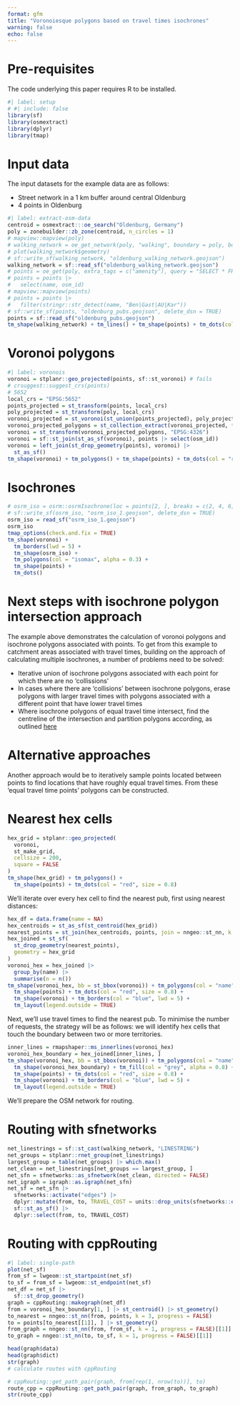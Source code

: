 ```yaml
---
format: gfm
title: "Voronoiesque polygons based on travel times isochrones"
warning: false
echo: false
---
```


# Pre-requisites

The code underlying this paper requires R to be installed.

```r
#| label: setup
# #| include: false
library(sf)
library(osmextract)
library(dplyr)
library(tmap)
```

# Input data

The input datasets for the example data are as follows:

- Street network in a 1 km buffer around central Oldenburg
- 4 points in Oldenburg

```r
#| label: extract-osm-data
centroid = osmextract:::oe_search("Oldenburg, Germany")
poly = zonebuilder::zb_zone(centroid, n_circles = 1)
# mapview::mapview(poly)
# walking_network = oe_get_network(poly, "walking", boundary = poly, boundary_type = "clipsrc")
# plot(walking_network$geometry)
# sf::write_sf(walking_network, "oldenburg_walking_network.geojson")
walking_network = sf::read_sf("oldenburg_walking_network.geojson")
# points = oe_get(poly, extra_tags = c("amenity"), query = "SELECT * FROM points WHERE amenity = 'pub'", boundary = poly, boundary_type = "clipsrc")
# points = points |>
#   select(name, osm_id)
# mapview::mapview(points)
# points = points |>
#   filter(stringr::str_detect(name, "Ben|Gast|AU|Kar"))
# sf::write_sf(points, "oldenburg_pubs.geojson", delete_dsn = TRUE)
points = sf::read_sf("oldenburg_pubs.geojson")
tm_shape(walking_network) + tm_lines() + tm_shape(points) + tm_dots(col = "red", size = 5)
```

# Voronoi polygons

```r
#| label: voronois
voronoi = stplanr::geo_projected(points, sf::st_voronoi) # fails
# crsuggest::suggest_crs(points)
# 5652
local_crs = "EPSG:5652"
points_projected = st_transform(points, local_crs)
poly_projected = st_transform(poly, local_crs)
voronoi_projected = st_voronoi(st_union(points_projected), poly_projected$geometry)
voronoi_projected_polygons = st_collection_extract(voronoi_projected, type = "POLYGON")
voronoi = st_transform(voronoi_projected_polygons, "EPSG:4326")
voronoi = sf::st_join(st_as_sf(voronoi), points |> select(osm_id))
voronoi = left_join(st_drop_geometry(points), voronoi) |> 
  st_as_sf()
tm_shape(voronoi) + tm_polygons() + tm_shape(points) + tm_dots(col = "red", size = 0.8)
```

# Isochrones

```r
# osrm_iso = osrm::osrmIsochrone(loc = points[2, ], breaks = c(2, 4, 6, 8), osrm.profile = "foot")
# sf::write_sf(osrm_iso, "osrm_iso_1.geojson", delete_dsn = TRUE)
osrm_iso = read_sf("osrm_iso_1.geojson")
osrm_iso
tmap_options(check.and.fix = TRUE)
tm_shape(voronoi) +
  tm_borders(lwd = 5) +
  tm_shape(osrm_iso) +
  tm_polygons(col = "isomax", alpha = 0.3) +
  tm_shape(points) +
  tm_dots()

```

# Next steps with isochrone polygon intersection approach

The example above demonstrates the calculation of voronoi polygons and isochrone polygons associated with points.
To get from this example to catchment areas associated with travel times, building on the approach of calculating multiple isochrones, a number of problems need to be solved:

- Iterative union of isochrone polygons associated with each point for which there are no 'collissions'
- In cases where there are 'collisions' between isochrone polygons, erase polygons with larger travel times with polygons associated with a different point that have lower travel times
- Where isochrone polygons of equal travel time intersect, find the centreline of the intersection and partition polygons according, as outlined [here](https://gis.stackexchange.com/questions/217151/how-to-align-edges-of-overlapping-polygons-in-the-middle-line)

# Alternative approaches

Another approach would be to iteratively sample points located between points to find locations that have roughly equal travel times.
From these 'equal travel time points' polygons can be constructed.

# Nearest hex cells

```r
hex_grid = stplanr::geo_projected(
  voronoi,
  st_make_grid,
  cellsize = 200,
  square = FALSE
)
tm_shape(hex_grid) + tm_polygons() +
  tm_shape(points) + tm_dots(col = "red", size = 0.8)
```

We'll iterate over every hex cell to find the nearest pub, first using nearest distances:

```r
hex_df = data.frame(name = NA)
hex_centroids = st_as_sf(st_centroid(hex_grid))
nearest_points = st_join(hex_centroids, points, join = nngeo::st_nn, k = 1, progress = FALSE)
hex_joined = st_sf(
  st_drop_geometry(nearest_points),
  geometry = hex_grid
)
voronoi_hex = hex_joined |>
  group_by(name) |>
  summarise(n = n())
tm_shape(voronoi_hex, bb = st_bbox(voronoi)) + tm_polygons(col = "name") +
  tm_shape(points) + tm_dots(col = "red", size = 0.8) +
  tm_shape(voronoi) + tm_borders(col = "blue", lwd = 5) +
  tm_layout(legend.outside = TRUE)
```

Next, we'll use travel times to find the nearest pub.
To minimise the number of requests, the strategy will be as follows: we will identify hex cells that touch the boundary between two or more territories.

```r
inner_lines = rmapshaper::ms_innerlines(voronoi_hex)
voronoi_hex_boundary = hex_joined[inner_lines, ]
tm_shape(voronoi_hex, bb = st_bbox(voronoi)) + tm_polygons(col = "name") +
  tm_shape(voronoi_hex_boundary) + tm_fill(col = "grey", alpha = 0.8) +
  tm_shape(points) + tm_dots(col = "red", size = 0.8) +
  tm_shape(voronoi) + tm_borders(col = "blue", lwd = 5) +
  tm_layout(legend.outside = TRUE)
```

We'll prepare the OSM network for routing.

# Routing with sfnetworks

```r
net_linestrings = sf::st_cast(walking_network, "LINESTRING")
net_groups = stplanr::rnet_group(net_linestrings)
largest_group = table(net_groups) |> which.max()
net_clean = net_linestrings[net_groups == largest_group, ]
net_sfn = sfnetworks::as_sfnetwork(net_clean, directed = FALSE)
net_igraph = igraph::as.igraph(net_sfn)
net_sf = net_sfn |> 
  sfnetworks::activate("edges") |> 
  dplyr::mutate(from, to, TRAVEL_COST = units::drop_units(sfnetworks::edge_length())) |> 
  sf::st_as_sf() |> 
  dplyr::select(from, to, TRAVEL_COST)
```

# Routing with cppRouting

```r
#| label: single-path
plot(net_sf)
from_sf = lwgeom::st_startpoint(net_sf)
to_sf = from_sf = lwgeom::st_endpoint(net_sf)
net_df = net_sf |> 
  sf::st_drop_geometry()
graph = cppRouting::makegraph(net_df)
from = voronoi_hex_boundary[1, ] |> st_centroid() |> st_geometry()
to_nearest = nngeo::st_nn(from, points, k = 3, progress = FALSE)
to = points[to_nearest[[1]], ] |> st_geometry()
from_graph = nngeo::st_nn(from, from_sf, k = 1, progress = FALSE)[[1]]
to_graph = nngeo::st_nn(to, to_sf, k = 1, progress = FALSE)[[1]]

head(graph$data)
head(graph$dict)
str(graph)
# calculate routes with cppRouting

# cppRouting::get_path_pair(graph, from[rep(1, nrow(to))], to)
route_cpp = cppRouting::get_path_pair(graph, from_graph, to_graph)
str(route_cpp)
```
